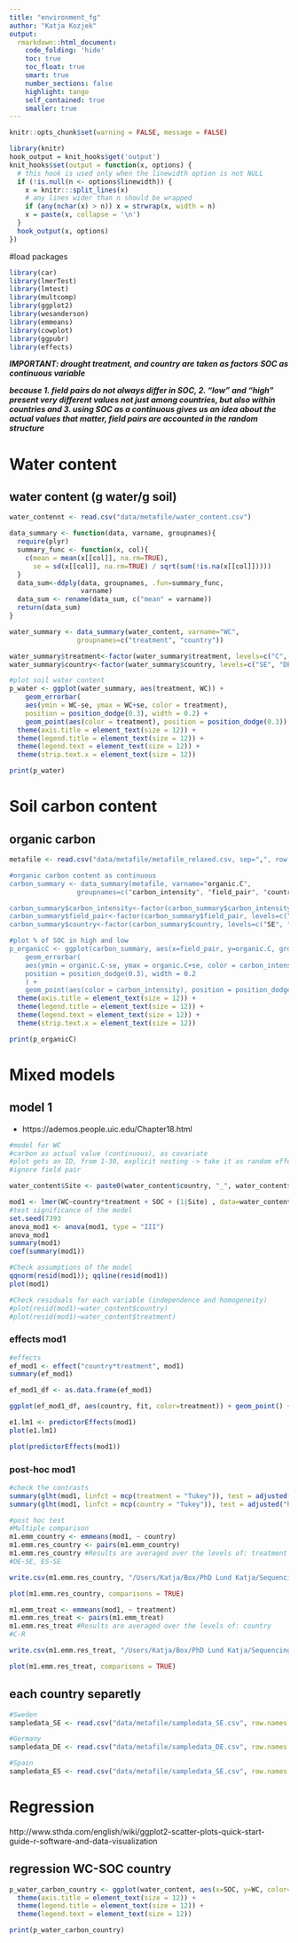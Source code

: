 ---
title: "environment_fg"
author: "Katja Kozjek"
output: 
  rmarkdown::html_document:
    code_folding: 'hide'
    toc: true
    toc_float: true
    smart: true
    number_sections: false
    highlight: tango
    self_contained: true
    smaller: true
---

```{r setup, include=FALSE}
knitr::opts_chunk$set(warning = FALSE, message = FALSE)
```

```{r wrap-hook, include=FALSE}
library(knitr)
hook_output = knit_hooks$get('output')
knit_hooks$set(output = function(x, options) {
  # this hook is used only when the linewidth option is not NULL
  if (!is.null(n <- options$linewidth)) {
    x = knitr:::split_lines(x)
    # any lines wider than n should be wrapped
    if (any(nchar(x) > n)) x = strwrap(x, width = n)
    x = paste(x, collapse = '\n')
  }
  hook_output(x, options)
})
```

#load packages 

```{r setting the environment, message=F, warning=F}
library(car)
library(lmerTest)
library(lmtest)
library(multcomp)
library(ggplot2)
library(wesanderson)
library(emmeans)
library(cowplot)
library(ggpubr)
library(effects)
```

***IMPORTANT: drought treatment, and country are taken as factors***
***SOC as continuous variable*** 

***because 1. field pairs do not always differ in SOC, 2. “low” and “high” present very different values not just among countries, but also within countries and 3. using SOC as a continuous gives us an idea about the actual values that matter, field pairs are accounted in the random structure***

# Water content 

## water content (g water/g soil)

```{r water content, message=FALSE, warning=FALSE}
water_contennt <- read.csv("data/metafile/water_content.csv")

data_summary <- function(data, varname, groupnames){
  require(plyr)
  summary_func <- function(x, col){
    c(mean = mean(x[[col]], na.rm=TRUE),
      se = sd(x[[col]], na.rm=TRUE) / sqrt(sum(!is.na(x[[col]]))))
  }
  data_sum<-ddply(data, groupnames, .fun=summary_func,
                  varname)
  data_sum <- rename(data_sum, c("mean" = varname))
  return(data_sum)
}

water_summary <- data_summary(water_content, varname="WC", 
                 groupnames=c("treatment", "country"))

water_summary$treatment<-factor(water_summary$treatment, levels=c("C", "RC", "R"))
water_summary$country<-factor(water_summary$country, levels=c("SE", "DE", "ES"),labels = c("Sweden", "Germany", "Spain"))

#plot soil water content 
p_water <- ggplot(water_summary, aes(treatment, WC)) +
    geom_errorbar(
    aes(ymin = WC-se, ymax = WC+se, color = treatment),
    position = position_dodge(0.3), width = 0.2) +
    geom_point(aes(color = treatment), position = position_dodge(0.3)) + facet_grid(.~country) + theme_bw() + xlab("Drought treatment") + ylab("Soil water content [%]") + scale_color_manual(values = c("#B6854D", "#8D8680", "#0F0D0E")) + labs(color = "Drought treatment") + theme(axis.text = element_text(size = 10)) + 
  theme(axis.title = element_text(size = 12)) +
  theme(legend.title = element_text(size = 12)) + 
  theme(legend.text = element_text(size = 12)) + 
  theme(strip.text.x = element_text(size = 12))

print(p_water)
```
# Soil carbon content 

## organic carbon 

```{r organic carbon, message=FALSE, warning=FALSE}
metafile <- read.csv("data/metafile/metafile_relaxed.csv, sep=",", row.names=1)

#organic carbon content as continuous 
carbon_summary <- data_summary(metafile, varname="organic.C", 
                 groupnames=c("carbon_intensity", "field_pair", "country"))

carbon_summary$carbon_intensity<-factor(carbon_summary$carbon_intensity, levels=c("L", "H"))
carbon_summary$field_pair<-factor(carbon_summary$field_pair, levels=c("1", "2", "3", "4", "5"))
carbon_summary$country<-factor(carbon_summary$country, levels=c("SE", "DE", "ES"),labels = c("Sweden", "Germany", "Spain"))

#plot % of SOC in high and low
p_organicC <- ggplot(carbon_summary, aes(x=field_pair, y=organic.C, group=carbon_intensity, color=carbon_intensity)) +
    geom_errorbar(
    aes(ymin = organic.C-se, ymax = organic.C+se, color = carbon_intensity),
    position = position_dodge(0.3), width = 0.2
    ) +
    geom_point(aes(color = carbon_intensity), position = position_dodge(0.3)) + facet_grid(.~country) + theme_bw() + xlab("Field site") + ylab("SOC [%]") + scale_color_manual(values = c("#5B1A18", "#D67236")) + labs(color = "SOC category") + theme(axis.text = element_text(size = 20)) + theme(axis.text = element_text(size = 12)) + 
  theme(axis.title = element_text(size = 12)) +
  theme(legend.title = element_text(size = 12)) + 
  theme(legend.text = element_text(size = 12)) + 
  theme(strip.text.x = element_text(size = 12))

print(p_organicC) 
```

# Mixed models 

## model 1 
+ https://ademos.people.uic.edu/Chapter18.html

```{r model 1, message=FALSE, warning=FALSE}
#model for WC
#carbon as actual value (continuous), as covariate
#plot gets an ID, from 1-30, explicit nesting -> take it as random effect
#ignore field pair

water_content$Site <- paste0(water_content$country, "_", water_content$field_pair)

mod1 <- lmer(WC~country*treatment + SOC + (1|Site) , data=water_content, REML = TRUE)
#test significance of the model
set.seed(7393
anova_mod1 <- anova(mod1, type = "III")
anova_mod1 
summary(mod1)
coef(summary(mod1))

#Check assumptions of the model
qqnorm(resid(mod1)); qqline(resid(mod1)) 
plot(mod1) 

#Check residuals for each variable (independence and homogeneity)
#plot(resid(mod1)~water_content$country) 
#plot(resid(mod1)~water_content$treatment)
```

### effects mod1

```{r effects mod1, message=FALSE, warning=FALSE}
#effects
ef_mod1 <- effect("country*treatment", mod1)
summary(ef_mod1)

ef_mod1_df <- as.data.frame(ef_mod1)

ggplot(ef_mod1_df, aes(country, fit, color=treatment)) + geom_point() + geom_errorbar(aes(ymin=fit-se, ymax=fit+se), width=0.4) + theme_bw(base_size=12) + facet_grid(~treatment)

e1.lm1 <- predictorEffects(mod1)
plot(e1.lm1)

plot(predictorEffects(mod1))
```

### post-hoc mod1

```{r post hoc mod1, message=FALSE, warning=FALSE}
#check the contrasts
summary(glht(mod1, linfct = mcp(treatment = "Tukey")), test = adjusted("holm")) #contrasts between R and C, RC and R
summary(glht(mod1, linfct = mcp(country = "Tukey")), test = adjusted("holm")) #slight contrast between SE and ES

#post hoc test
#Multiple comparison 
m1.emm_country <- emmeans(mod1, ~ country)
m1.emm.res_country <- pairs(m1.emm_country)
m1.emm.res_country #Results are averaged over the levels of: treatment
#DE-SE, ES-SE

write.csv(m1.emm.res_country, "/Users/Katja/Box/PhD Lund Katja/Sequencing/Functional_genes/Diamond/data_TDB/relaxed/results/emmeans_country.csv")

plot(m1.emm.res_country, comparisons = TRUE)

m1.emm_treat <- emmeans(mod1, ~ treatment)
m1.emm.res_treat <- pairs(m1.emm_treat)
m1.emm.res_treat #Results are averaged over the levels of: country
#C-R

write.csv(m1.emm.res_treat, "/Users/Katja/Box/PhD Lund Katja/Sequencing/Functional_genes/Diamond/data_TDB/relaxed/results/emmeans_treatment.csv")

plot(m1.emm.res_treat, comparisons = TRUE)
```

## each country separetly

```{r each country, message=FALSE, warning=FALSE}
#Sweden
sampledata_SE <- read.csv("data/metafile/sampledata_SE.csv", row.names = 1)

#Germany
sampledata_DE <- read.csv("data/metafile/sampledata_DE.csv", row.names = 1)

#Spain
sampledata_ES <- read.csv("data/metafile/sampledata_SE.csv", row.names = 1)
```

# Regression
http://www.sthda.com/english/wiki/ggplot2-scatter-plots-quick-start-guide-r-software-and-data-visualization

## regression WC-SOC country

```{r simple regression water-SOC country, message=FALSE, warning=FALSE}
p_water_carbon_country <- ggplot(water_content, aes(x=SOC, y=WC, color=country), size=6) + geom_point() + geom_smooth(method=lm) + scale_color_manual(values = c("#9C964A", "#79402E", "#46ACC8")) + labs(colour = "Climatic region") + xlab("SOC [%]") + ylab("Soil water content [%]") + theme_bw() + theme(axis.text = element_text(size = 12)) + 
  theme(axis.title = element_text(size = 12)) +
  theme(legend.title = element_text(size = 12)) + 
  theme(legend.text = element_text(size = 12)) 

print(p_water_carbon_country)
```
